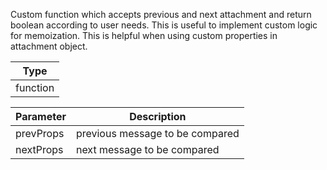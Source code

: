 Custom function which accepts previous and next attachment and return boolean according to user needs.
This is useful to implement custom logic for memoization. This is helpful when using custom properties in attachment object.

| Type     |
| -------- |
| function |

| Parameter | Description                     |
| --------- | ------------------------------- |
| prevProps | previous message to be compared |
| nextProps | next message to be compared     |

